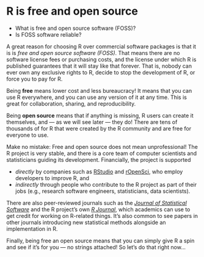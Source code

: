 # R is free and open source

::: {.goals}
-   What is free and open source software (FOSS)?
-   Is FOSS software reliable?
:::

A great reason for choosing R over commercial software packages is that it is is *free and
open source software (FOSS)*. That means there are no software license fees or purchasing
costs, and the license under which R is published guarantees that it will stay like that
forever. That is, nobody can ever own any exclusive rights to R, decide to stop the
development of R, or force you to pay for R.

Being **free** means lower cost and less bureaucracy! It means that you can use R
everywhere, and you can use any version of it at any time. This is great for
collaboration, sharing, and reproducibility.

Being **open source** means that if anything is missing, R users can create it themselves,
and --- as we will see later --- they do! There are tens of thousands of for R that were
created by the R community and are free for everyone to use.

Make no mistake: Free and open source does not mean unprofessional! The R project is very
stable, and there is a core team of computer scientists and statisticians guiding its
development. Financially, the project is supported

-   *directly* by companies such as [RStudio](https://www.rstudio.com/) and
    [rOpenSci](https://ropensci.org/), who employ developers to improve R, and
-   *indirectly* through people who contribute to the R project as part of their jobs
    (e.g., research software engineers, statisticians, data scientists).

There are also peer-reviewed journals such as the [*Journal of Statistical
Software*](https://www.jstatsoft.org/index) and the R project's own [*R
Journal*](https://journal.r-project.org/archive/2020-2/), which academics can use to get
credit for working on R-related things. It's also common to see papers in other journals
introducing new statistical methods alongside an implementation in R.

Finally, being free an open source means that you can simply give R a spin and see if it's
for you --- no strings attached! So let's do that right now...
